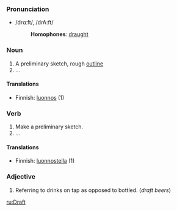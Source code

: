 ===Pronunciation===
*/drɑːft/, /drA:ft/
*:'''Homophones''': [[draught]]

===Noun===

#A preliminary sketch, rough [[outline]]
#...

====Translations====

*Finnish: [[luonnos]] (1)

===Verb===

#Make a preliminary sketch.
#...

====Translations====

*Finnish: [[luonnostella]] (1)


===Adjective===

#Referring to drinks on tap as opposed to bottled. (''draft beers'')

[[ru:Draft]]